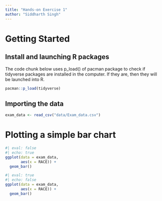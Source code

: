 ```yaml
---
title: "Hands-on Exercise 1"
author: "Siddharth Singh"
---
```


# Getting Started

## Install and launching R packages

The code chunk below uses p_load() of pacman package to check if tidyverse packages are installed in the computer. If they are, then they will be launched into R.

```r
pacman::p_load(tidyverse)
```

## Importing the data

```r
exam_data <- read_csv("data/Exam_data.csv")
```

# Plotting a simple bar chart

```r
#| eval: false
#| echo: true
ggplot(data = exam_data,
       aes(x = RACE)) + 
  geom_bar()
```

```r
#| eval: true
#| echo: false
ggplot(data = exam_data,
       aes(x = RACE)) + 
  geom_bar()
```
